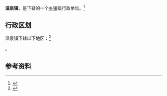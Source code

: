 {{中国乡级行政区|52/03/23/111/000}}

'''温泉镇'''，是{{PRC admin/fullname|52/03/23/111/000|3}}下辖的一个[[乡镇|乡镇]]级行政单位。<ref>{{PRC admin/ref sgc|{{PRC admin/parent|52/03/23/111/000}}}}</ref>

== 行政区划 ==

温泉镇下辖以下地区：<ref>{{PRC admin/ref sgc|52/03/23/111/000}}</ref>

{{PRC admin/children|52/03/23/111/000}}。

== 参考资料 ==

{{reflist}}

{{行政区划小作品}}
{{PRC admin/navcat|52/03/23/111/000}}
